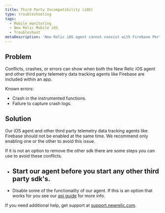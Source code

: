 ```yaml
---
title: Third Party Incompatibility (iOS)
type: troubleshooting
tags:
  - Mobile monitoring
  - New Relic Mobile iOS
  - Troubleshoot
metaDescription: 'New Relic iOS agent cannot coexist with Firebase PerfMon SDK'
---
```


## Problem

Conflicts, crashes, or errors can show when both the New Relic iOS agent and other third party telemetry data tracking agents like Firebase are included within an app.

Known errors:
 - Crash in the instrumented functions.
 - Failure to capture crash logs.

## Solution

Our iOS agent and other third party telemetry data tracking agents like Firebase should not be enabled at the same time. We recommend only enabling one or the other to avoid this issue.

If it is not an option to remove the other sdk there are some steps you can use to avoid these conflicts.
- Start our agent before you start any other third party sdk's.
  - 
- Disable some of the functionality of our agent. If this is an option that works for you see our [api guide](docs/mobile-monitoring/new-relic-mobile-ios/ios-sdk-api/ios-agent-configuration-feature-flags) for more info.

If you need additional help, get support at [support.newrelic.com](https://support.newrelic.com).
